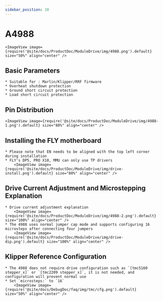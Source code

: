 ```yaml
---
sidebar_position: 10
---
```


# A4988

    <ImageView image={require('@site/docs/ProductDoc/ModuleDrive/img/4988.png').default} size="50%" align="center" />

## Basic Parameters

    * Suitable for : Marlin/Klipper/RRF firmware
    * Overheat shutdown protection
    * Ground short circuit protection
    * Load short circuit protection

## Pin Distribution

    <ImageView image={require('@site/docs/ProductDoc/ModuleDrive/img/4988-1.png').default} size="80%" align="center" />

## Installing the FLY motherboard
    * Please note that EN needs to be aligned with the top left corner during installation
    * FLY's DP5, PRO X10, MMU can only use TP drivers
        <ImageView image={require('@site/docs/ProductDoc/ModuleDrive/img/drive-install.png').default} size="80%" align="center" />

## Drive Current Adjustment and Microstepping Explanation
    * Drive current adjustment explanation
        <ImageView image={require('@site/docs/ProductDoc/ModuleDrive/img/4988-2.png').default} size="100%" align="center" />
    * The 4988 uses normal jumper cap mode and supports configuring 16 microsteps after connecting four jumpers
        <ImageView image={require('@site/docs/ProductDoc/ModuleDrive/img/drive-dip.png').default} size="100%" align="center" />

## Klipper Reference Configuration
    * The 4988 does not require drive configuration such as `[tmc5160 stepper_x]` or `[tmc2209 stepper_x]`, it is not needed, and configuration will prevent normal use
    * Set `microsteps:` to `16`
        <ImageView image={require('@site/docs/DebugDoc/faq/img/tmc/cfg.png').default} size="50%" align="center" />